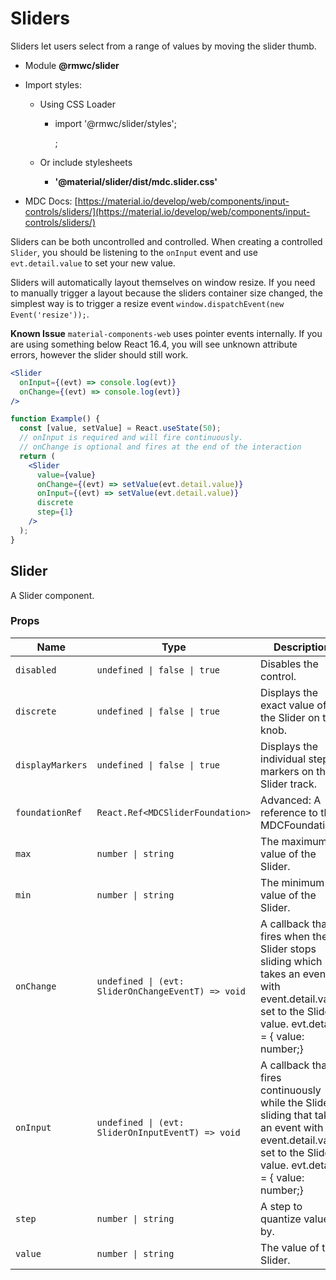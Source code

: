 # Sliders

Sliders let users select from a range of values by moving the slider thumb.

- Module **@rmwc/slider**
- Import styles:

  - Using CSS Loader

    - import '@rmwc/slider/styles';

      ;

  - Or include stylesheets
    - **'@material/slider/dist/mdc.slider.css'**

- MDC Docs: [https://material.io/develop/web/components/input-controls/sliders/](https://material.io/develop/web/components/input-controls/sliders/)

Sliders can be both uncontrolled and controlled. When creating a controlled `Slider`, you should be listening to the `onInput` event and use `evt.detail.value` to set your new value.

Sliders will automatically layout themselves on window resize. If you need to manually trigger a layout because the sliders container size changed, the simplest way is to trigger a resize event `window.dispatchEvent(new Event('resize'));`.

**Known Issue** `material-components-web` uses pointer events internally. If you are using something below React 16.4, you will see unknown attribute errors, however the slider should still work.

```jsx live
<Slider
  onInput={(evt) => console.log(evt)}
  onChange={(evt) => console.log(evt)}
/>
```

```jsx live
function Example() {
  const [value, setValue] = React.useState(50);
  // onInput is required and will fire continuously.
  // onChange is optional and fires at the end of the interaction
  return (
    <Slider
      value={value}
      onChange={(evt) => setValue(evt.detail.value)}
      onInput={(evt) => setValue(evt.detail.value)}
      discrete
      step={1}
    />
  );
}
```

## Slider

A Slider component.

### Props

| Name             | Type                                               | Description                                                                                                                                                          |
| ---------------- | -------------------------------------------------- | -------------------------------------------------------------------------------------------------------------------------------------------------------------------- |
| `disabled`       | `undefined \| false \| true`                       | Disables the control.                                                                                                                                                |
| `discrete`       | `undefined \| false \| true`                       | Displays the exact value of the Slider on the knob.                                                                                                                  |
| `displayMarkers` | `undefined \| false \| true`                       | Displays the individual step markers on the Slider track.                                                                                                            |
| `foundationRef`  | `React.Ref<MDCSliderFoundation>`                   | Advanced: A reference to the MDCFoundation.                                                                                                                          |
| `max`            | `number \| string`                                 | The maximum value of the Slider.                                                                                                                                     |
| `min`            | `number \| string`                                 | The minimum value of the Slider.                                                                                                                                     |
| `onChange`       | `undefined \| (evt: SliderOnChangeEventT) => void` | A callback that fires when the Slider stops sliding which takes an event with event.detail.value set to the Slider's value. evt.detail = { value: number;}           |
| `onInput`        | `undefined \| (evt: SliderOnInputEventT) => void`  | A callback that fires continuously while the Slider is sliding that takes an event with event.detail.value set to the Slider's value. evt.detail = { value: number;} |
| `step`           | `number \| string`                                 | A step to quantize values by.                                                                                                                                        |
| `value`          | `number \| string`                                 | The value of the Slider.                                                                                                                                             |

